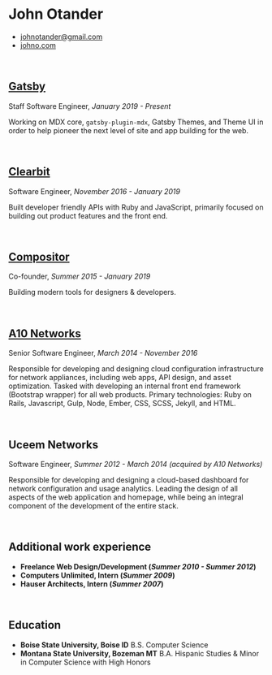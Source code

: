 # John Otander

- [johnotander@gmail.com](mailto:johnotander@gmail.com)
- [johno.com](http://www.johno.com)

<br />

## [Gatsby](https://gatsbyjs.com)

Staff Software Engineer, _January 2019 - Present_

Working on MDX core, `gatsby-plugin-mdx`, Gatsby Themes,
and Theme UI in order to help pioneer the next level of
site and app building for the web.

<br />

## [Clearbit](https://clearbit.com)

Software Engineer, _November 2016 - January 2019_

Built developer friendly APIs with Ruby and JavaScript,
primarily focused on building out product features and the front end.

<br />

## [Compositor](https://compositor.io)

Co-founder, _Summer 2015 - January 2019_

Building modern tools for designers & developers.

<br />

## [A10 Networks](https://a10networks.com)

Senior Software Engineer, _March 2014 - November 2016_

Responsible for developing and designing cloud configuration infrastructure for network appliances, including web apps, API design, and asset optimization. Tasked with developing an internal front end framework (Bootstrap wrapper) for all web products. Primary technologies: Ruby on Rails, Javascript, Gulp, Node, Ember, CSS, SCSS, Jekyll, and HTML.

<br />

## Uceem Networks

Software Engineer, _Summer 2012 - March 2014 (acquired by A10 Networks)_

Responsible for developing and designing a cloud-based dashboard for network configuration and usage analytics. Leading the design of all aspects of the web application and homepage, while being an integral component of the development of the entire stack.

<br />

## Additional work experience

- **Freelance Web Design/Development (_Summer 2010 - Summer 2012_)**
- **Computers Unlimited, Intern (_Summer 2009_)**
- **Hauser Architects, Intern (_Summer 2007_)**

<br />

## Education

- **Boise State University, Boise ID** B.S. Computer Science <br />
- **Montana State University, Bozeman MT** B.A. Hispanic Studies & Minor in Computer Science with High Honors
